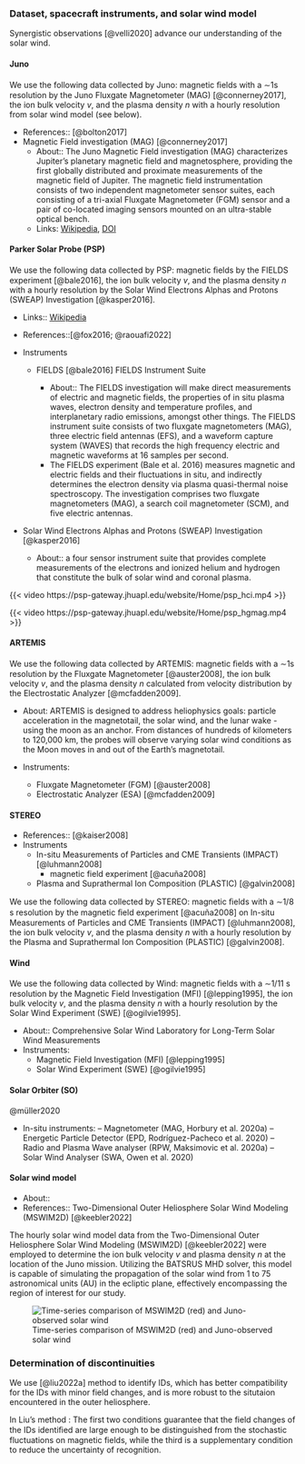 ### Dataset, spacecraft instruments, and solar wind model

Synergistic observations [@velli2020] advance our understanding of the solar wind.

::: panel-tabset
#### Juno

We use the following data collected by Juno: magnetic ﬁelds with a ∼1s resolution by the Juno Fluxgate Magnetometer (MAG) [@connerney2017], the ion bulk velocity $v$, and the plasma density $n$ with a hourly resolution from solar wind model (see below).

-   References:: [@bolton2017]
-   Magnetic Field investigation (MAG) [@connerney2017]
    -   About:: The Juno Magnetic Field investigation (MAG) characterizes Jupiter’s planetary magnetic field and magnetosphere, providing the first globally distributed and proximate measurements of the magnetic field of Jupiter. The magnetic field instrumentation consists of two independent magnetometer sensor suites, each consisting of a tri-axial Fluxgate Magnetometer (FGM) sensor and a pair of co-located imaging sensors mounted on an ultra-stable optical bench.
    -   Links: [Wikipedia](https://www.wikiwand.com/en/Magnetometer_(Juno)), [DOI](https://doi.org/10.1007/s11214-017-0334-z)

#### Parker Solar Probe (PSP)

We use the following data collected by PSP: magnetic ﬁelds by the FIELDS experiment [@bale2016], the ion bulk velocity $v$, and the plasma density $n$ with a hourly resolution by the Solar Wind Electrons Alphas and Protons (SWEAP) Investigation [@kasper2016].

-   Links:: [Wikipedia](https://www.wikiwand.com/en/Parker_Solar_Probe)

-   References::[@fox2016; @raouafi2022]

-   Instruments

    -   FIELDS [@bale2016] FIELDS Instrument Suite

        -   About:: The FIELDS investigation will make direct measurements of electric and magnetic fields, the properties of in situ plasma waves, electron density and temperature profiles, and interplanetary radio emissions, amongst other things. The FIELDS instrument suite consists of two fluxgate magnetometers (MAG), three electric field antennas (EFS), and a waveform capture system (WAVES) that records the high frequency electric and magnetic waveforms at 16 samples per second.
        -   The FIELDS experiment (Bale et al. 2016) measures magnetic and electric fields and their fluctuations in situ, and indirectly determines the electron density via plasma quasi-thermal noise spectroscopy. The investigation comprises two fluxgate magnetometers (MAG), a search coil magnetometer (SCM), and five electric antennas.

-   Solar Wind Electrons Alphas and Protons (SWEAP) Investigation [@kasper2016]

    -   About:: a four sensor instrument suite that provides complete measurements of the electrons and ionized helium and hydrogen that constitute the bulk of solar wind and coronal plasma.

::: column-margin
{{< video https://psp-gateway.jhuapl.edu/website/Home/psp_hci.mp4 >}}

{{< video https://psp-gateway.jhuapl.edu/website/Home/psp_hgmag.mp4 >}}
:::

#### ARTEMIS

We use the following data collected by ARTEMIS: magnetic ﬁelds with a ∼1s resolution by the Fluxgate Magnetometer [@auster2008], the ion bulk velocity $v$, and the plasma density $n$ calculated from velocity distribution by the Electrostatic Analyzer [@mcfadden2009].

-   About: ARTEMIS is designed to address heliophysics goals: particle acceleration in the magnetotail, the solar wind, and the lunar wake - using the moon as an anchor. From distances of hundreds of kilometers to 120,000 km, the probes will observe varying solar wind conditions as the Moon moves in and out of the Earth's magnetotail.

-   Instruments:

    -   Fluxgate Magnetometer (FGM) [@auster2008]
    -   Electrostatic Analyzer (ESA) [@mcfadden2009]

#### STEREO

-   References:: [@kaiser2008]
-   Instruments
    -   In-situ Measurements of Particles and CME Transients (IMPACT) [@luhmann2008]
        -   magnetic field experiment [@acuña2008]
    -   Plasma and Suprathermal Ion Composition (PLASTIC) [@galvin2008]

We use the following data collected by STEREO: magnetic ﬁelds with a ∼1/8 s resolution by the magnetic ﬁeld experiment [@acuña2008] on In-situ Measurements of Particles and CME Transients (IMPACT) [@luhmann2008], the ion bulk velocity $v$, and the plasma density $n$ with a hourly resolution by the Plasma and Suprathermal Ion Composition (PLASTIC) [@galvin2008].

#### Wind

We use the following data collected by Wind: magnetic ﬁelds with a ∼1/11 s resolution by the Magnetic Field Investigation (MFI) [@lepping1995], the ion bulk velocity $v$, and the plasma density $n$ with a hourly resolution by the Solar Wind Experiment (SWE) [@ogilvie1995].

-   About:: Comprehensive Solar Wind Laboratory for Long-Term Solar Wind Measurements
-   Instruments:
    -   Magnetic Field Investigation (MFI) [@lepping1995]
    -   Solar Wind Experiment (SWE) [@ogilvie1995]

#### Solar Orbiter (SO)

@müller2020

-   In-situ instruments: – Magnetometer (MAG, Horbury et al. 2020a) – Energetic Particle Detector (EPD, Rodríguez-Pacheco et al. 2020) – Radio and Plasma Wave analyser (RPW, Maksimovic et al. 2020a) – Solar Wind Analyser (SWA, Owen et al. 2020)
:::

#### Solar wind model

-   About::
-   References:: Two-Dimensional Outer Heliosphere Solar Wind Modeling (MSWIM2D) [@keebler2022]

The hourly solar wind model data from the Two-Dimensional Outer Heliosphere Solar Wind Modeling (MSWIM2D) [@keebler2022] were employed to determine the ion bulk velocity $v$ and plasma density $n$ at the location of the Juno mission. Utilizing the BATSRUS MHD solver, this model is capable of simulating the propagation of the solar wind from 1 to 75 astronomical units (AU) in the ecliptic plane, effectively encompassing the region of interest for our study.

![Time-series comparison of MSWIM2D (red) and Juno-observed solar wind](figures/juno_model_validation.png)

### Determination of discontinuities

We use [@liu2022a] method to identify IDs, which has better compatibility for the IDs with minor field changes, and is more robust to the situtaion encountered in the outer heliosphere.

In Liu's method : The first two conditions guarantee that the field changes of the IDs identiﬁed are large enough to be distinguished from the stochastic fluctuations on magnetic fields, while the third is a supplementary condition to reduce the uncertainty of recognition.
